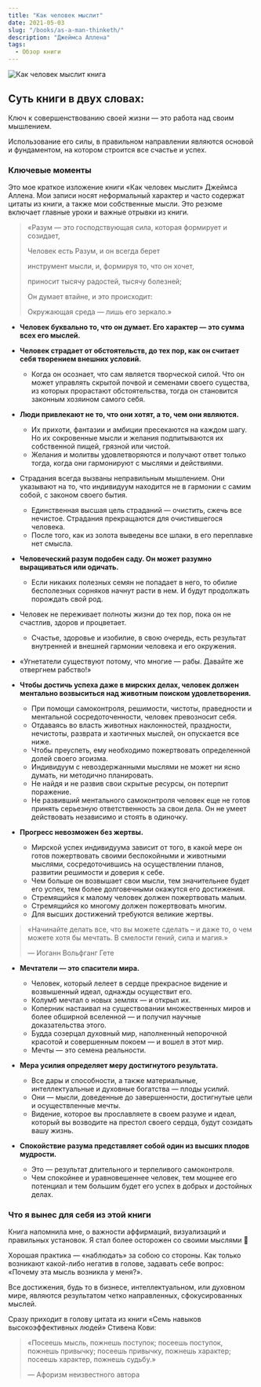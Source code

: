 ```yaml
---
title: "Как человек мыслит"
date: 2021-05-03
slug: "/books/as-a-man-thinketh/"
description: "Джеймса Аллена"
tags:
  - Обзор книги
---
```


<div className="image-container">
    <div className="image_item">
        <img alt="Как человек мыслит книга" src="/images/as-a-man-thinketh-book.jpeg" />
    </div>
</div>

<style jsx>{`
  .image-container {
    width: 250px;
    height: 250px;
    margin: auto;
    position: relative;
    margin-bottom: 175px;
    text-align: center;
  }
   .image-container img {
    margin-top: 0.5rem;
    max-width: 100%;
    max-height: 100%;
  }
`}</style>

 ## Суть книги в двух словах:

Ключ к совершенствованию своей жизни — это работа над своим мышлением. 

Использование его силы, в правильном направлении являются основой и фундаментом, на котором строится все счастье и успех.

### Ключевые моменты

Это мое краткое изложение книги «Как человек мыслит» Джеймса Аллена. Мои записи носят неформальный характер и часто содержат цитаты из книги, а также мои собственные мысли. Это резюме включает главные уроки и важные отрывки из книги.

> «Разум — это господствующая сила, которая формирует и созидает,
>
> Человек есть Разум, и он всегда берет
>
> инструмент мысли, и, формируя то, что он хочет,
>
> приносит тысячу радостей, тысячу болезней;
>
> Он думает втайне, и это происходит:
>
> Окружающая среда — лишь его зеркало.»

* **Человек буквально то, что он думает. Его характер — это сумма всех его мыслей.**

* **Человек страдает от обстоятельств, до тех пор, как он считает себя творением внешних условий.**
    * Когда он осознает, что сам является творческой силой. Что он может управлять скрытой почвой и семенами своего существа, из которых прорастают обстоятельства, тогда он становится законным хозяином самого себя.

* **Люди привлекают не то, что они хотят, а то, чем они являются.** 
    * Их прихоти, фантазии и амбиции пресекаются на каждом шагу. Но их сокровенные мысли и желания подпитываются их собственной пищей, грязной или чистой.
    * Желания и молитвы удовлетворяются и получают ответ только тогда, когда они гармонируют с мыслями и действиями.

* Страдания всегда вызваны неправильным мышлением. Они указывают на то, что индивидуум находится не в гармонии с самим собой, с законом своего бытия. 
    * Единственная высшая цель страданий — очистить, сжечь все нечистое. Страдания прекращаются для очистившегося человека. 
    * После того, как из золота выведены все шлаки, в его переплавке нет смысла. 

* **Человеческий разум подобен саду. Он может разумно выращиваться или одичать.** 
    * Если никаких полезных семян не попадает в него, то обилие бесполезных сорняков начнут расти в нем. И будут продолжать порождать свой род.

* Человек не переживает полноты жизни до тех пор, пока он не счастлив, здоров и процветает. 
    * Счастье, здоровье и изобилие, в свою очередь, есть результат внутренней и внешней гармонии человека и его окружения.

* «Угнетатели существуют потому, что многие — рабы. Давайте же отвергнем рабство!»

* **Чтобы достичь успеха даже в мирских делах, человек должен ментально возвыситься над животным поиском удовлетворения.**
    * При помощи самоконтроля, решимости, чистоты, праведности и ментальной сосредоточенности, человек превозносит себя. 
    * Отдаваясь во власть животных наклонностей, праздности, нечистоты, разврата и хаотичных мыслей, он опускается все ниже. 
    * Чтобы преуспеть, ему необходимо пожертвовать определенной долей своего эгоизма. 
    * Индивидуум с невоздержанными мыслями не может ни ясно думать, ни методично планировать. 
    * Не найдя и не развив свои скрытые ресурсы, он потерпит поражение. 
    * Не развивший ментального самоконтроля человек еще не готов принять серьезную ответственность за свои дела. Он не умеет действовать независимо и стоять в одиночку. 

* **Прогресс невозможен без жертвы.** 
    * Мирской успех индивидуума зависит от того, в какой мере он готов пожертвовать своими беспокойными и животными мыслями, сосредоточившись на осуществлении планов, развитии решимости и доверия к себе. 
    * Чем больше он возвышает свои мысли, тем значительнее будет его успех, тем более долговечными окажутся его достижения.
    * Стремящийся к малому человек должен пожертвовать малым. 
    * Стремящийся ко многому должен пожертвовать многим. 
    * Для высших достижений требуются великие жертвы.

> «Начинайте делать все, что вы можете сделать – и даже то, о чем можете хотя бы мечтать. В смелости гений, сила и магия.» 
>
> —  Иоганн Вольфганг Гете

* **Мечтатели — это спасители мира.**  
    * Человек, который лелеет в сердце прекрасное видение и возвышенный идеал, однажды осуществит его. 
    * Колумб мечтал о новых землях — и открыл их. 
    * Коперник настаивал на существовании множественных миров и более обширной вселенной — и получил научные доказательства этого.
    * Будда созерцал духовный мир, наполненный непорочной красотой и совершенным покоем — и вошел в этот мир.
    * Мечты — это семена реальности.

* **Мера усилия определяет меру достигнутого результата.** 
    * Все дары и способности, а также материальные, интеллектуальные и духовные богатства — плоды усилий. 
    * Они — мысли, доведенные до завершенности, достигнутые цели и осуществленные мечты. 
    * Видение, которое вы прославляете в своем разуме и идеал, который вы возводите на престол своего сердца, будут созидать вашу жизнь.

* **Спокойствие разума представляет собой один из высших плодов мудрости.** 
    * Это — результат длительного и терпеливого самоконтроля. 
    * Чем спокойнее и уравновешеннее человек, тем мощнее его потенциал и тем большим будет его успех в добрых и достойных делах.

### Что я вынес для себя из этой книги 

Книга напомнила мне, о важности аффирмаций, визуализаций и правильных установок. Я стал более осторожен со своими мыслями 🙂

Хорошая практика — «наблюдать» за собою со стороны. Как только возникают какой-либо негатив в голове, задавать себе вопрос: «Почему эта мысль возникла у меня?».

Все достижения, будь то в бизнесе, интеллектуальном, или духовном мире, являются результатом четко направленных, сфокусированных мыслей.

Сразу приходит в голову цитата из книги «Семь навыков высокоэффективных людей» Стивена Кови:

> «Посеешь мысль, пожнешь поступок; посеешь поступок, пожнешь привычку; посеешь привычку, пожнешь характер; посеешь характер, пожнешь судьбу.» 
> 
> — Афоризм неизвестного автора
